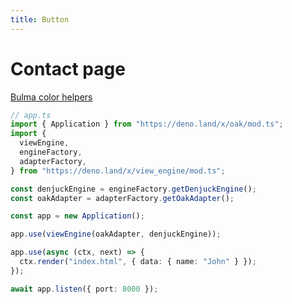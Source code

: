 ```yaml
---
title: Button
---
```


# Contact page

[Bulma color helpers](https://bulma.io/documentation/modifiers/color-helpers/)

```ts
// app.ts
import { Application } from "https://deno.land/x/oak/mod.ts";
import {
  viewEngine,
  engineFactory,
  adapterFactory,
} from "https://deno.land/x/view_engine/mod.ts";

const denjuckEngine = engineFactory.getDenjuckEngine();
const oakAdapter = adapterFactory.getOakAdapter();

const app = new Application();

app.use(viewEngine(oakAdapter, denjuckEngine));

app.use(async (ctx, next) => {
  ctx.render("index.html", { data: { name: "John" } });
});

await app.listen({ port: 8000 });
```


